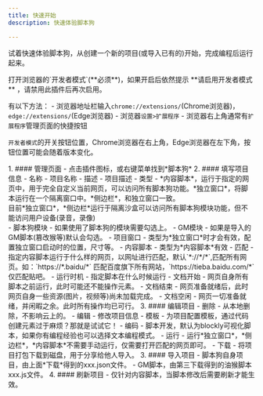 ```yaml
---
title: 快速开始
description: 快速体验脚本狗

---
```



试着快速体验脚本狗，从创建一个新的项目(或导入已有的)开始，完成编程后运行起来。
<Aside type='caution' title='使用前提'>
打开浏览器的`开发者模式`(**必须**)，如果开启后依然提示 **请启用开发者模式** ，请禁用此插件后再次启用。

有以下方法：
    - 浏览器地址栏输入`chrome://extensions/`(Chrome浏览器)，`edge://extensions/`(Edge浏览器)
    - 浏览器`设置>扩展程序`
    - 浏览器右上角通常有`扩展程序`管理页面的快捷按钮

`开发者模式`的开关按钮位置，Chrome浏览器在右上角，Edge浏览器在左下角，按钮位置可能会随着版本变化。
</Aside>
<Steps>
1. #### 管理页面
    - 点击插件图标，或右键菜单找到*脚本狗*
2. #### 填写项目信息
    - 名称 - 项目名称
    - 描述 - 项目描述
    - 类型 - *内容脚本*，运行于指定的网页中，用于完全自定义当前网页，可以访问所有脚本狗功能。*独立窗口*，将脚本运行在一个隔离窗口中。*侧边栏*，和独立窗口一致。
        <Aside>
            目前*独立窗口*，*侧边栏*运行于隔离沙盒可以访问所有脚本狗模块功能，但不能访问用户设备(录音，录像)
        </Aside>
    - 脚本狗模块 - 如果使用了脚本狗的模块需要勾选上。
    - GM模块 - 如果是导入的GM脚本(篡改猴等)默认会勾选。
    - 项目窗口 - 类型为*独立窗口*时才会有效，配置独立窗口启动时的位置，尺寸等。
    - 内容脚本 - 类型为*内容脚本*有效
        - 匹配 - 指定内容脚本运行于什么样的网页，以网址进行匹配，默认`*://*/*`,匹配所有网页。如：`https://*.baidu/*` 匹配百度旗下所有网站，`https://tieba.baidu.com/*`仅匹配贴吧。
        - 运行时机 - 指定脚本在什么时候运行
            - 文档开始 - 网页自身所有脚本之前运行，此时可能还不能操作元素。
            - 文档结束 - 网页准备就绪后，此时网页自身一些资源(图片，视频等)尚未加载完成。
            - 文档空闲 - 网页一切准备就绪，并闲暇之余。此时所有操作均已可行。
3. #### 编辑项目
    - 删除 - 从本地删除，不影响云上的。
    - 编辑 - 修改项目信息
    - 模板 - 为项目配置模板，通过代码创建元素过于麻烦？那就是试试它！
    - 编码 - 脚本开发，默认为blockly可视化脚本，如果你有编程经验也可以选择文本编程模式。
    - 运行 - 运行*独立窗口*，*侧边栏*，*内容脚本*不需要手动运行，仅需要打开匹配的网页即可。
    - 下载 - 将项目打包下载到磁盘，用于分享给他人导入。
3. #### 导入项目
    - 脚本狗自身项目，由上面*下载*得到的xxx.json文件。
    - GM脚本，由第三下载得到的油猴脚本xxx.js文件。
4. #### 刷新项目
    - 仅针对内容脚本，当脚本修改后需要刷新才能生效。
</Steps>
